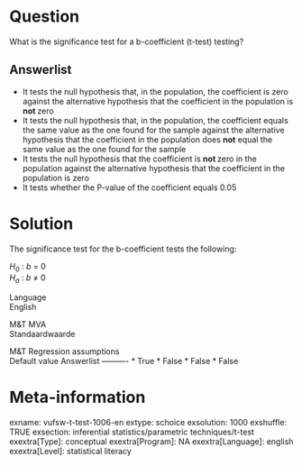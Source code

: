 Question
========
What is the significance test for a b-coefficient (t-test) testing?

Answerlist
----------
* It tests the null hypothesis that, in the population, the coefficient is
  zero against the alternative hypothesis that the coefficient in the
  population is **not **zero
* It tests the null hypothesis that, in the population, the coefficient
  equals the same value as the one found for the sample against the
  alternative hypothesis that the coefficient in the population does
  **not** equal the same value as the one found for the sample
* It tests the null hypothesis that the coefficient is **not **zero in the
  population against the alternative hypothesis that the coefficient in
  the population is zero
* It tests whether the P-value of the coefficient equals 0.05

Solution
========





The significance test for the b-coefficient tests the following:  
  
*H*<sub>*0*</sub> : *b* = 0  
*H*<sub>*a*</sub> : *b* ≠ 0





Language  
English

M&T MVA  
Standaardwaarde

M&T Regression assumptions  
Default value
Answerlist
----------
* True
* False
* False
* False

Meta-information
================
exname: vufsw-t-test-1006-en
extype: schoice
exsolution: 1000
exshuffle: TRUE
exsection: inferential statistics/parametric techniques/t-test
exextra[Type]: conceptual
exextra[Program]: NA
exextra[Language]: english
exextra[Level]: statistical literacy

